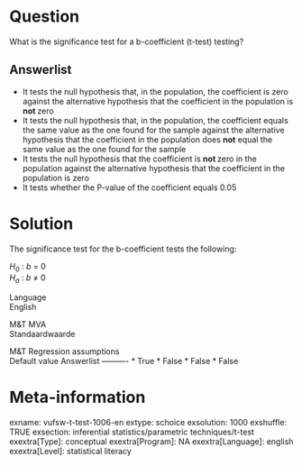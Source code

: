 Question
========
What is the significance test for a b-coefficient (t-test) testing?

Answerlist
----------
* It tests the null hypothesis that, in the population, the coefficient is
  zero against the alternative hypothesis that the coefficient in the
  population is **not **zero
* It tests the null hypothesis that, in the population, the coefficient
  equals the same value as the one found for the sample against the
  alternative hypothesis that the coefficient in the population does
  **not** equal the same value as the one found for the sample
* It tests the null hypothesis that the coefficient is **not **zero in the
  population against the alternative hypothesis that the coefficient in
  the population is zero
* It tests whether the P-value of the coefficient equals 0.05

Solution
========





The significance test for the b-coefficient tests the following:  
  
*H*<sub>*0*</sub> : *b* = 0  
*H*<sub>*a*</sub> : *b* ≠ 0





Language  
English

M&T MVA  
Standaardwaarde

M&T Regression assumptions  
Default value
Answerlist
----------
* True
* False
* False
* False

Meta-information
================
exname: vufsw-t-test-1006-en
extype: schoice
exsolution: 1000
exshuffle: TRUE
exsection: inferential statistics/parametric techniques/t-test
exextra[Type]: conceptual
exextra[Program]: NA
exextra[Language]: english
exextra[Level]: statistical literacy

